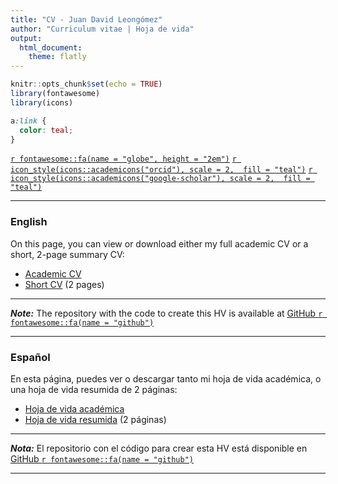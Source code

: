 ```yaml
---
title: "CV - Juan David Leongómez"
author: "Curriculum vitae | Hoja de vida"
output: 
  html_document:
    theme: flatly
---
```


```r
knitr::opts_chunk$set(echo = TRUE)
library(fontawesome)
library(icons)
```

```css
a:link {
  color: teal;
}
```

[`r fontawesome::fa(name = "globe", height = "2em")`](https://jdleongomez.info/)   [`r icon_style(icons::academicons("orcid"), scale = 2,  fill = "teal")`](https://orcid.org/0000-0002-0092-6298)   [`r icon_style(icons::academicons("google-scholar"), scale = 2,  fill = "teal")`](https://scholar.google.com/citations?user=8Q0jKHsAAAAJ)

______________________

### English

On this page, you can view or download either my full academic CV or a short, 2-page summary CV:

* [Academic CV](https://jdleongomez.github.io/JDL_CV/CV_eng/JDL_CV_en.pdf)
* [Short CV](https://jdleongomez.github.io/JDL_CV/CV_eng_corta/JDL_shortCV_en.pdf) (2 pages)

______________________
 
***Note:*** The repository with the code to create this HV is available at [GitHub `r fontawesome::fa(name = "github")`](https://github.com/JDLeongomez/JDL_CV)

______________________

### Español

En esta página, puedes ver o descargar tanto mi hoja de vida académica, o una hoja de vida resumida de 2 páginas:

* [Hoja de vida académica](https://jdleongomez.github.io/JDL_CV/CV_esp/JDL_CV_es.pdf)
* [Hoja de vida resumida](https://jdleongomez.github.io/JDL_CV/CV_esp_corta/JDL_shortCV_es.pdf) (2 páginas) 

______________________

***Nota:*** El repositorio con el código para crear esta HV está disponible en [GitHub `r fontawesome::fa(name = "github")`](https://github.com/JDLeongomez/JDL_CV)

______________________